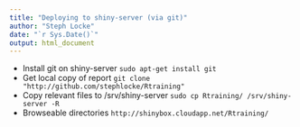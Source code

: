 ```yaml
---
title: "Deploying to shiny-server (via git)"
author: "Steph Locke"
date: "`r Sys.Date()`"
output: html_document
---
```


- Install git on shiny-server `sudo apt-get install git`
- Get local copy of report `git clone "http://github.com/stephlocke/Rtraining"`
- Copy relevant files to /srv/shiny-server `sudo cp Rtraining/ /srv/shiny-server -R`
- Browseable directories `http://shinybox.cloudapp.net/Rtraining/`
